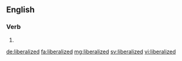 ==English==

===Verb===
{{head|en|verb form}}

# {{en-past of|liberalize}}

[[de:liberalized]]
[[fa:liberalized]]
[[mg:liberalized]]
[[sv:liberalized]]
[[vi:liberalized]]